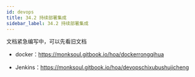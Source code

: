 ```yaml
---
id: devops
title: 34.2 持续部署集成
sidebar_label: 34.2 持续部署集成
---
```


文档紧急编写中，可以先看旧文档

- docker：https://monksoul.gitbook.io/hoa/dockerrongqihua

- Jenkins：https://monksoul.gitbook.io/hoa/devopschixubushujicheng
